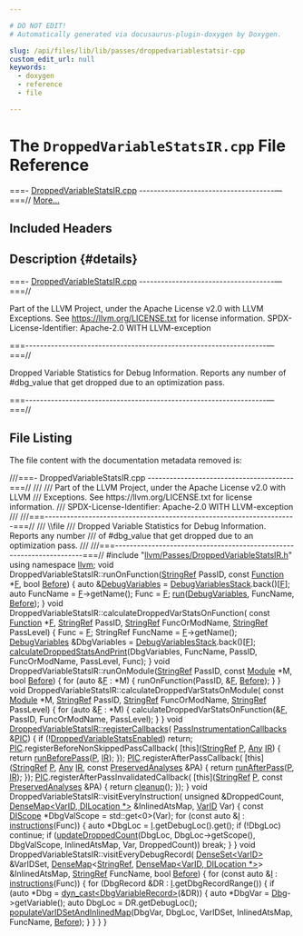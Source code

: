 ```yaml
---

# DO NOT EDIT!
# Automatically generated via docusaurus-plugin-doxygen by Doxygen.

slug: /api/files/lib/lib/passes/droppedvariablestatsir-cpp
custom_edit_url: null
keywords:
  - doxygen
  - reference
  - file

---
```





# The `DroppedVariableStatsIR.cpp` File Reference

<DoxygenPage pluginConfig={pluginConfig}>

===- <a href="/docs/api/files/lib/lib/passes/droppedvariablestatsir-cpp">DroppedVariableStatsIR.cpp</a> -------------------------------------—===// <a href="#details">More...</a>

## Included Headers

<IncludesList>
<IncludesListItem
  filePath="llvm/Passes/DroppedVariableStatsIR.h"
  permalink="/docs/api/files/include/include/llvm/include/llvm/passes/droppedvariablestatsir-h"
  isLocal="true" />
</IncludesList>

## Description {#details}

===- <a href="/docs/api/files/lib/lib/passes/droppedvariablestatsir-cpp">DroppedVariableStatsIR.cpp</a> -------------------------------------—===//

Part of the LLVM Project, under the Apache License v2.0 with LLVM Exceptions. See <a href="https://llvm.org/LICENSE.txt">https://llvm.org/LICENSE.txt</a> for license information. SPDX-License-Identifier: Apache-2.0 WITH LLVM-exception

===------------------------------------------------------------------—===//

Dropped Variable Statistics for Debug Information. Reports any number of #dbg&#95;value that get dropped due to an optimization pass.

===------------------------------------------------------------------—===//

## File Listing

The file content with the documentation metadata removed is:

<ProgramListing>

<Link id="l00001" /><CodeLine lineNumber="1"><span class="doxyHighlightComment">///===- DroppedVariableStatsIR.cpp ----------------------------------------===//</span></CodeLine>
<Link id="l00002" /><CodeLine lineNumber="2"><span class="doxyHighlightComment">///</span></CodeLine>
<Link id="l00003" /><CodeLine lineNumber="3"><span class="doxyHighlightComment">/// Part of the LLVM Project, under the Apache License v2.0 with LLVM</span></CodeLine>
<Link id="l00004" /><CodeLine lineNumber="4"><span class="doxyHighlightComment">/// Exceptions. See https://llvm.org/LICENSE.txt for license information.</span></CodeLine>
<Link id="l00005" /><CodeLine lineNumber="5"><span class="doxyHighlightComment">/// SPDX-License-Identifier: Apache-2.0 WITH LLVM-exception</span></CodeLine>
<Link id="l00006" /><CodeLine lineNumber="6"><span class="doxyHighlightComment">///</span></CodeLine>
<Link id="l00007" /><CodeLine lineNumber="7"><span class="doxyHighlightComment">///===---------------------------------------------------------------------===//</span></CodeLine>
<Link id="l00008" /><CodeLine lineNumber="8"><span class="doxyHighlightComment">/// \\file</span></CodeLine>
<Link id="l00009" /><CodeLine lineNumber="9"><span class="doxyHighlightComment">/// Dropped Variable Statistics for Debug Information. Reports any number</span></CodeLine>
<Link id="l00010" /><CodeLine lineNumber="10"><span class="doxyHighlightComment">/// of #dbg&#95;value that get dropped due to an optimization pass.</span></CodeLine>
<Link id="l00011" /><CodeLine lineNumber="11"><span class="doxyHighlightComment">///</span></CodeLine>
<Link id="l00012" /><CodeLine lineNumber="12"><span class="doxyHighlightComment">///===---------------------------------------------------------------------===//</span></CodeLine>
<Link id="l00013" /><CodeLine lineNumber="13"></CodeLine>
<Link id="l00014" /><CodeLine lineNumber="14"><span class="doxyHighlightPreprocessor">#include &quot;<a href="/docs/api/files/include/include/llvm/include/llvm/passes/droppedvariablestatsir-h">llvm/Passes/DroppedVariableStatsIR.h</a>&quot;</span></CodeLine>
<Link id="l00015" /><CodeLine lineNumber="15"></CodeLine>
<Link id="l00016" /><CodeLine lineNumber="16"><span class="doxyHighlightKeyword">using namespace </span><span class="doxyHighlight"><a href="/docs/api/namespaces/llvm">llvm</a>;</span></CodeLine>
<Link id="l00017" /><CodeLine lineNumber="17"></CodeLine>
<Link id="l00018" /><CodeLine lineNumber="18"><span class="doxyHighlightKeywordType">void</span><span class="doxyHighlight"> DroppedVariableStatsIR::runOnFunction(<a href="/docs/api/classes/llvm/stringref">StringRef</a> PassID, </span><span class="doxyHighlightKeyword">const</span><span class="doxyHighlight"> <a href="/docs/api/classes/llvm/function">Function</a> &#42;<a href="/docs/api/files/lib/lib/support/md5-cpp/#a96d73bbd7af15cb1fc38c3f4a3bd82e9">F</a>,</span></CodeLine>
<Link id="l00019" /><CodeLine lineNumber="19"><span class="doxyHighlight">                                           </span><span class="doxyHighlightKeywordType">bool</span><span class="doxyHighlight"> <a href="/docs/api/files/lib/lib/passes/standardinstrumentations-cpp/#a6f1bbcae7288f05872dcfe811d0388baa9060587edeb01a63e3d3edc959678d1e">Before</a>) &#123;</span></CodeLine>
<Link id="l00020" /><CodeLine lineNumber="20"><span class="doxyHighlight">  </span><span class="doxyHighlightKeyword">auto</span><span class="doxyHighlight"> &amp;<a href="/docs/api/structs/llvm/droppedvariablestats/debugvariables">DebugVariables</a> = <a href="/docs/api/classes/llvm/droppedvariablestats/#a956a96918980eb304dedaa78b88c0d3c">DebugVariablesStack</a>.back()&#91;<a href="/docs/api/files/lib/lib/support/md5-cpp/#a96d73bbd7af15cb1fc38c3f4a3bd82e9">F</a>&#93;;</span></CodeLine>
<Link id="l00021" /><CodeLine lineNumber="21"><span class="doxyHighlight">  </span><span class="doxyHighlightKeyword">auto</span><span class="doxyHighlight"> FuncName = <a href="/docs/api/files/lib/lib/support/md5-cpp/#a96d73bbd7af15cb1fc38c3f4a3bd82e9">F</a>-&gt;getName();</span></CodeLine>
<Link id="l00022" /><CodeLine lineNumber="22"><span class="doxyHighlight">  Func = <a href="/docs/api/files/lib/lib/support/md5-cpp/#a96d73bbd7af15cb1fc38c3f4a3bd82e9">F</a>;</span></CodeLine>
<Link id="l00023" /><CodeLine lineNumber="23"><span class="doxyHighlight">  <a href="/docs/api/classes/llvm/droppedvariablestats/#a848e174c81c6209939940cb31f1353cf">run</a>(<a href="/docs/api/structs/llvm/droppedvariablestats/debugvariables">DebugVariables</a>, FuncName, <a href="/docs/api/files/lib/lib/passes/standardinstrumentations-cpp/#a6f1bbcae7288f05872dcfe811d0388baa9060587edeb01a63e3d3edc959678d1e">Before</a>);</span></CodeLine>
<Link id="l00024" /><CodeLine lineNumber="24"><span class="doxyHighlight">&#125;</span></CodeLine>
<Link id="l00025" /><CodeLine lineNumber="25"></CodeLine>
<Link id="l00026" /><CodeLine lineNumber="26"><span class="doxyHighlightKeywordType">void</span><span class="doxyHighlight"> DroppedVariableStatsIR::calculateDroppedVarStatsOnFunction(</span></CodeLine>
<Link id="l00027" /><CodeLine lineNumber="27"><span class="doxyHighlight">    </span><span class="doxyHighlightKeyword">const</span><span class="doxyHighlight"> <a href="/docs/api/classes/llvm/function">Function</a> &#42;<a href="/docs/api/files/lib/lib/support/md5-cpp/#a96d73bbd7af15cb1fc38c3f4a3bd82e9">F</a>, <a href="/docs/api/classes/llvm/stringref">StringRef</a> PassID, <a href="/docs/api/classes/llvm/stringref">StringRef</a> FuncOrModName,</span></CodeLine>
<Link id="l00028" /><CodeLine lineNumber="28"><span class="doxyHighlight">    <a href="/docs/api/classes/llvm/stringref">StringRef</a> PassLevel) &#123;</span></CodeLine>
<Link id="l00029" /><CodeLine lineNumber="29"><span class="doxyHighlight">  Func = <a href="/docs/api/files/lib/lib/support/md5-cpp/#a96d73bbd7af15cb1fc38c3f4a3bd82e9">F</a>;</span></CodeLine>
<Link id="l00030" /><CodeLine lineNumber="30"><span class="doxyHighlight">  StringRef FuncName = <a href="/docs/api/files/lib/lib/support/md5-cpp/#a96d73bbd7af15cb1fc38c3f4a3bd82e9">F</a>-&gt;getName();</span></CodeLine>
<Link id="l00031" /><CodeLine lineNumber="31"><span class="doxyHighlight">  <a href="/docs/api/structs/llvm/droppedvariablestats/debugvariables">DebugVariables</a> &amp;DbgVariables = <a href="/docs/api/classes/llvm/droppedvariablestats/#a956a96918980eb304dedaa78b88c0d3c">DebugVariablesStack</a>.back()&#91;<a href="/docs/api/files/lib/lib/support/md5-cpp/#a96d73bbd7af15cb1fc38c3f4a3bd82e9">F</a>&#93;;</span></CodeLine>
<Link id="l00032" /><CodeLine lineNumber="32"><span class="doxyHighlight">  <a href="/docs/api/classes/llvm/droppedvariablestats/#a039613c35cae74dbc1b9f2bcdc793f9e">calculateDroppedStatsAndPrint</a>(DbgVariables, FuncName, PassID, FuncOrModName,</span></CodeLine>
<Link id="l00033" /><CodeLine lineNumber="33"><span class="doxyHighlight">                                PassLevel, Func);</span></CodeLine>
<Link id="l00034" /><CodeLine lineNumber="34"><span class="doxyHighlight">&#125;</span></CodeLine>
<Link id="l00035" /><CodeLine lineNumber="35"></CodeLine>
<Link id="l00036" /><CodeLine lineNumber="36"><span class="doxyHighlightKeywordType">void</span><span class="doxyHighlight"> DroppedVariableStatsIR::runOnModule(<a href="/docs/api/classes/llvm/stringref">StringRef</a> PassID, </span><span class="doxyHighlightKeyword">const</span><span class="doxyHighlight"> <a href="/docs/api/classes/llvm/module">Module</a> &#42;M,</span></CodeLine>
<Link id="l00037" /><CodeLine lineNumber="37"><span class="doxyHighlight">                                         </span><span class="doxyHighlightKeywordType">bool</span><span class="doxyHighlight"> <a href="/docs/api/files/lib/lib/passes/standardinstrumentations-cpp/#a6f1bbcae7288f05872dcfe811d0388baa9060587edeb01a63e3d3edc959678d1e">Before</a>) &#123;</span></CodeLine>
<Link id="l00038" /><CodeLine lineNumber="38"><span class="doxyHighlight">  </span><span class="doxyHighlightKeywordFlow">for</span><span class="doxyHighlight"> (</span><span class="doxyHighlightKeyword">auto</span><span class="doxyHighlight"> &amp;<a href="/docs/api/files/lib/lib/support/md5-cpp/#a96d73bbd7af15cb1fc38c3f4a3bd82e9">F</a> : &#42;M) &#123;</span></CodeLine>
<Link id="l00039" /><CodeLine lineNumber="39"><span class="doxyHighlight">    runOnFunction(PassID, &amp;<a href="/docs/api/files/lib/lib/support/md5-cpp/#a96d73bbd7af15cb1fc38c3f4a3bd82e9">F</a>, <a href="/docs/api/files/lib/lib/passes/standardinstrumentations-cpp/#a6f1bbcae7288f05872dcfe811d0388baa9060587edeb01a63e3d3edc959678d1e">Before</a>);</span></CodeLine>
<Link id="l00040" /><CodeLine lineNumber="40"><span class="doxyHighlight">  &#125;</span></CodeLine>
<Link id="l00041" /><CodeLine lineNumber="41"><span class="doxyHighlight">&#125;</span></CodeLine>
<Link id="l00042" /><CodeLine lineNumber="42"></CodeLine>
<Link id="l00043" /><CodeLine lineNumber="43"><span class="doxyHighlightKeywordType">void</span><span class="doxyHighlight"> DroppedVariableStatsIR::calculateDroppedVarStatsOnModule(</span></CodeLine>
<Link id="l00044" /><CodeLine lineNumber="44"><span class="doxyHighlight">    </span><span class="doxyHighlightKeyword">const</span><span class="doxyHighlight"> <a href="/docs/api/classes/llvm/module">Module</a> &#42;M, <a href="/docs/api/classes/llvm/stringref">StringRef</a> PassID, <a href="/docs/api/classes/llvm/stringref">StringRef</a> FuncOrModName,</span></CodeLine>
<Link id="l00045" /><CodeLine lineNumber="45"><span class="doxyHighlight">    <a href="/docs/api/classes/llvm/stringref">StringRef</a> PassLevel) &#123;</span></CodeLine>
<Link id="l00046" /><CodeLine lineNumber="46"><span class="doxyHighlight">  </span><span class="doxyHighlightKeywordFlow">for</span><span class="doxyHighlight"> (</span><span class="doxyHighlightKeyword">auto</span><span class="doxyHighlight"> &amp;<a href="/docs/api/files/lib/lib/support/md5-cpp/#a96d73bbd7af15cb1fc38c3f4a3bd82e9">F</a> : &#42;M) &#123;</span></CodeLine>
<Link id="l00047" /><CodeLine lineNumber="47"><span class="doxyHighlight">    calculateDroppedVarStatsOnFunction(&amp;<a href="/docs/api/files/lib/lib/support/md5-cpp/#a96d73bbd7af15cb1fc38c3f4a3bd82e9">F</a>, PassID, FuncOrModName, PassLevel);</span></CodeLine>
<Link id="l00048" /><CodeLine lineNumber="48"><span class="doxyHighlight">  &#125;</span></CodeLine>
<Link id="l00049" /><CodeLine lineNumber="49"><span class="doxyHighlight">&#125;</span></CodeLine>
<Link id="l00050" /><CodeLine lineNumber="50"></CodeLine>
<Link id="l00051" /><CodeLine lineNumber="51" lineLink="/docs/api/classes/llvm/droppedvariablestatsir/#a098ebeae73eb3b1c09384466602931e7"><span class="doxyHighlightKeywordType">void</span><span class="doxyHighlight"> <a href="/docs/api/classes/llvm/droppedvariablestatsir/#a098ebeae73eb3b1c09384466602931e7">DroppedVariableStatsIR::registerCallbacks</a>(</span></CodeLine>
<Link id="l00052" /><CodeLine lineNumber="52"><span class="doxyHighlight">    <a href="/docs/api/classes/llvm/passinstrumentationcallbacks">PassInstrumentationCallbacks</a> &amp;<a href="/docs/api/files/lib/lib/passes/passbuilderbindings-cpp/#ad4d247df65c12507f447383be37d7ccb">PIC</a>) &#123;</span></CodeLine>
<Link id="l00053" /><CodeLine lineNumber="53"><span class="doxyHighlight">  </span><span class="doxyHighlightKeywordFlow">if</span><span class="doxyHighlight"> (!<a href="/docs/api/classes/llvm/droppedvariablestats/#a6868779973ca0e558f17521d7810da52">DroppedVariableStatsEnabled</a>)</span></CodeLine>
<Link id="l00054" /><CodeLine lineNumber="54"><span class="doxyHighlight">    </span><span class="doxyHighlightKeywordFlow">return</span><span class="doxyHighlight">;</span></CodeLine>
<Link id="l00055" /><CodeLine lineNumber="55"></CodeLine>
<Link id="l00056" /><CodeLine lineNumber="56"><span class="doxyHighlight">  <a href="/docs/api/files/lib/lib/passes/passbuilderbindings-cpp/#ad4d247df65c12507f447383be37d7ccb">PIC</a>.registerBeforeNonSkippedPassCallback(</span></CodeLine>
<Link id="l00057" /><CodeLine lineNumber="57"><span class="doxyHighlight">      &#91;</span><span class="doxyHighlightKeyword">this</span><span class="doxyHighlight">&#93;(<a href="/docs/api/classes/llvm/stringref">StringRef</a> <a href="/docs/api/files/lib/lib/option/option-cpp/#a04665169063c8ca1f2ea96c27fc7c2b2">P</a>, <a href="/docs/api/classes/llvm/any">Any</a> <a href="/docs/api/files/lib/lib/codegen/lib/codegen/globalisel/legalizer-cpp/#a05ab4853f7153e537774d02580e761ec">IR</a>) &#123; </span><span class="doxyHighlightKeywordFlow">return</span><span class="doxyHighlight"> <a href="/docs/api/classes/llvm/droppedvariablestatsir/#a07f08df571060b6c07de22e8211a6b39">runBeforePass</a>(<a href="/docs/api/files/lib/lib/option/option-cpp/#a04665169063c8ca1f2ea96c27fc7c2b2">P</a>, <a href="/docs/api/files/lib/lib/codegen/lib/codegen/globalisel/legalizer-cpp/#a05ab4853f7153e537774d02580e761ec">IR</a>); &#125;);</span></CodeLine>
<Link id="l00058" /><CodeLine lineNumber="58"><span class="doxyHighlight">  <a href="/docs/api/files/lib/lib/passes/passbuilderbindings-cpp/#ad4d247df65c12507f447383be37d7ccb">PIC</a>.registerAfterPassCallback(</span></CodeLine>
<Link id="l00059" /><CodeLine lineNumber="59"><span class="doxyHighlight">      &#91;</span><span class="doxyHighlightKeyword">this</span><span class="doxyHighlight">&#93;(<a href="/docs/api/classes/llvm/stringref">StringRef</a> <a href="/docs/api/files/lib/lib/option/option-cpp/#a04665169063c8ca1f2ea96c27fc7c2b2">P</a>, <a href="/docs/api/classes/llvm/any">Any</a> <a href="/docs/api/files/lib/lib/codegen/lib/codegen/globalisel/legalizer-cpp/#a05ab4853f7153e537774d02580e761ec">IR</a>, </span><span class="doxyHighlightKeyword">const</span><span class="doxyHighlight"> <a href="/docs/api/classes/llvm/preservedanalyses">PreservedAnalyses</a> &amp;PA) &#123;</span></CodeLine>
<Link id="l00060" /><CodeLine lineNumber="60"><span class="doxyHighlight">        </span><span class="doxyHighlightKeywordFlow">return</span><span class="doxyHighlight"> <a href="/docs/api/classes/llvm/droppedvariablestatsir/#abe7c231e11ef6c5345cbf3f9e9ae7979">runAfterPass</a>(<a href="/docs/api/files/lib/lib/option/option-cpp/#a04665169063c8ca1f2ea96c27fc7c2b2">P</a>, <a href="/docs/api/files/lib/lib/codegen/lib/codegen/globalisel/legalizer-cpp/#a05ab4853f7153e537774d02580e761ec">IR</a>);</span></CodeLine>
<Link id="l00061" /><CodeLine lineNumber="61"><span class="doxyHighlight">      &#125;);</span></CodeLine>
<Link id="l00062" /><CodeLine lineNumber="62"><span class="doxyHighlight">  <a href="/docs/api/files/lib/lib/passes/passbuilderbindings-cpp/#ad4d247df65c12507f447383be37d7ccb">PIC</a>.registerAfterPassInvalidatedCallback(</span></CodeLine>
<Link id="l00063" /><CodeLine lineNumber="63"><span class="doxyHighlight">      &#91;</span><span class="doxyHighlightKeyword">this</span><span class="doxyHighlight">&#93;(<a href="/docs/api/classes/llvm/stringref">StringRef</a> <a href="/docs/api/files/lib/lib/option/option-cpp/#a04665169063c8ca1f2ea96c27fc7c2b2">P</a>, </span><span class="doxyHighlightKeyword">const</span><span class="doxyHighlight"> <a href="/docs/api/classes/llvm/preservedanalyses">PreservedAnalyses</a> &amp;PA) &#123; </span><span class="doxyHighlightKeywordFlow">return</span><span class="doxyHighlight"> <a href="/docs/api/classes/llvm/droppedvariablestats/#ab91542990bbb5413110da7acf1815924">cleanup</a>(); &#125;);</span></CodeLine>
<Link id="l00064" /><CodeLine lineNumber="64"><span class="doxyHighlight">&#125;</span></CodeLine>
<Link id="l00065" /><CodeLine lineNumber="65"></CodeLine>
<Link id="l00066" /><CodeLine lineNumber="66"><span class="doxyHighlightKeywordType">void</span><span class="doxyHighlight"> DroppedVariableStatsIR::visitEveryInstruction(</span></CodeLine>
<Link id="l00067" /><CodeLine lineNumber="67"><span class="doxyHighlight">    </span><span class="doxyHighlightKeywordType">unsigned</span><span class="doxyHighlight"> &amp;DroppedCount, <a href="/docs/api/classes/llvm/densemap">DenseMap&lt;VarID, DILocation &#42;&gt;</a> &amp;InlinedAtsMap,</span></CodeLine>
<Link id="l00068" /><CodeLine lineNumber="68"><span class="doxyHighlight">    <a href="/docs/api/namespaces/llvm/#a07ea053ea2cdbee8e68ebd607c26dc8a">VarID</a> Var) &#123;</span></CodeLine>
<Link id="l00069" /><CodeLine lineNumber="69"><span class="doxyHighlight">  </span><span class="doxyHighlightKeyword">const</span><span class="doxyHighlight"> <a href="/docs/api/classes/llvm/discope">DIScope</a> &#42;DbgValScope = std::get&lt;0&gt;(Var);</span></CodeLine>
<Link id="l00070" /><CodeLine lineNumber="70"><span class="doxyHighlight">  </span><span class="doxyHighlightKeywordFlow">for</span><span class="doxyHighlight"> (</span><span class="doxyHighlightKeyword">const</span><span class="doxyHighlight"> </span><span class="doxyHighlightKeyword">auto</span><span class="doxyHighlight"> &amp;<a href="/docs/api/files/lib/lib/support/md5-cpp/#ac0eafdc9ee161b71e7af98af736952fd">I</a> : <a href="/docs/api/files/lib/lib/codegen/atomicexpandpass-cpp/#a1bcc06b1cb86bd0ea08f33323190bdaa">instructions</a>(Func)) &#123;</span></CodeLine>
<Link id="l00071" /><CodeLine lineNumber="71"><span class="doxyHighlight">    </span><span class="doxyHighlightKeyword">auto</span><span class="doxyHighlight"> &#42;DbgLoc = <a href="/docs/api/files/lib/lib/support/md5-cpp/#ac0eafdc9ee161b71e7af98af736952fd">I</a>.getDebugLoc().get();</span></CodeLine>
<Link id="l00072" /><CodeLine lineNumber="72"><span class="doxyHighlight">    </span><span class="doxyHighlightKeywordFlow">if</span><span class="doxyHighlight"> (!DbgLoc)</span></CodeLine>
<Link id="l00073" /><CodeLine lineNumber="73"><span class="doxyHighlight">      </span><span class="doxyHighlightKeywordFlow">continue</span><span class="doxyHighlight">;</span></CodeLine>
<Link id="l00074" /><CodeLine lineNumber="74"><span class="doxyHighlight">    </span><span class="doxyHighlightKeywordFlow">if</span><span class="doxyHighlight"> (<a href="/docs/api/classes/llvm/droppedvariablestats/#a75d47320ab41eb44b12c355c8a3e9fe7">updateDroppedCount</a>(DbgLoc, DbgLoc-&gt;getScope(), DbgValScope,</span></CodeLine>
<Link id="l00075" /><CodeLine lineNumber="75"><span class="doxyHighlight">                           InlinedAtsMap, Var, DroppedCount))</span></CodeLine>
<Link id="l00076" /><CodeLine lineNumber="76"><span class="doxyHighlight">      </span><span class="doxyHighlightKeywordFlow">break</span><span class="doxyHighlight">;</span></CodeLine>
<Link id="l00077" /><CodeLine lineNumber="77"><span class="doxyHighlight">  &#125;</span></CodeLine>
<Link id="l00078" /><CodeLine lineNumber="78"><span class="doxyHighlight">&#125;</span></CodeLine>
<Link id="l00079" /><CodeLine lineNumber="79"></CodeLine>
<Link id="l00080" /><CodeLine lineNumber="80"><span class="doxyHighlightKeywordType">void</span><span class="doxyHighlight"> DroppedVariableStatsIR::visitEveryDebugRecord(</span></CodeLine>
<Link id="l00081" /><CodeLine lineNumber="81"><span class="doxyHighlight">    <a href="/docs/api/classes/llvm/denseset">DenseSet&lt;VarID&gt;</a> &amp;VarIDSet,</span></CodeLine>
<Link id="l00082" /><CodeLine lineNumber="82"><span class="doxyHighlight">    <a href="/docs/api/classes/llvm/densemap">DenseMap</a>&lt;<a href="/docs/api/classes/llvm/stringref">StringRef</a>, <a href="/docs/api/classes/llvm/densemap">DenseMap&lt;VarID, DILocation &#42;&gt;</a>&gt; &amp;InlinedAtsMap,</span></CodeLine>
<Link id="l00083" /><CodeLine lineNumber="83"><span class="doxyHighlight">    <a href="/docs/api/classes/llvm/stringref">StringRef</a> FuncName, </span><span class="doxyHighlightKeywordType">bool</span><span class="doxyHighlight"> <a href="/docs/api/files/lib/lib/passes/standardinstrumentations-cpp/#a6f1bbcae7288f05872dcfe811d0388baa9060587edeb01a63e3d3edc959678d1e">Before</a>) &#123;</span></CodeLine>
<Link id="l00084" /><CodeLine lineNumber="84"><span class="doxyHighlight">  </span><span class="doxyHighlightKeywordFlow">for</span><span class="doxyHighlight"> (</span><span class="doxyHighlightKeyword">const</span><span class="doxyHighlight"> </span><span class="doxyHighlightKeyword">auto</span><span class="doxyHighlight"> &amp;<a href="/docs/api/files/lib/lib/support/md5-cpp/#ac0eafdc9ee161b71e7af98af736952fd">I</a> : <a href="/docs/api/files/lib/lib/codegen/atomicexpandpass-cpp/#a1bcc06b1cb86bd0ea08f33323190bdaa">instructions</a>(Func)) &#123;</span></CodeLine>
<Link id="l00085" /><CodeLine lineNumber="85"><span class="doxyHighlight">    </span><span class="doxyHighlightKeywordFlow">for</span><span class="doxyHighlight"> (DbgRecord &amp;DR : <a href="/docs/api/files/lib/lib/support/md5-cpp/#ac0eafdc9ee161b71e7af98af736952fd">I</a>.getDbgRecordRange()) &#123;</span></CodeLine>
<Link id="l00086" /><CodeLine lineNumber="86"><span class="doxyHighlight">      </span><span class="doxyHighlightKeywordFlow">if</span><span class="doxyHighlight"> (</span><span class="doxyHighlightKeyword">auto</span><span class="doxyHighlight"> &#42;Dbg = <a href="/docs/api/namespaces/llvm/#a22eeee01734061ac1b31ccd994c49eef">dyn&#95;cast&lt;DbgVariableRecord&gt;</a>(&amp;DR)) &#123;</span></CodeLine>
<Link id="l00087" /><CodeLine lineNumber="87"><span class="doxyHighlight">        </span><span class="doxyHighlightKeyword">auto</span><span class="doxyHighlight"> &#42;DbgVar = <a href="/docs/api/namespaces/llvm/pdb/#a2632601eef2a7254d0d50e82ba2ab620a198388745e9612237ea49ec52b8afdb5">Dbg</a>-&gt;getVariable();</span></CodeLine>
<Link id="l00088" /><CodeLine lineNumber="88"><span class="doxyHighlight">        </span><span class="doxyHighlightKeyword">auto</span><span class="doxyHighlight"> DbgLoc = DR.getDebugLoc();</span></CodeLine>
<Link id="l00089" /><CodeLine lineNumber="89"><span class="doxyHighlight">        <a href="/docs/api/classes/llvm/droppedvariablestats/#a2ad1df667a6a13366805e55ea363ee9b">populateVarIDSetAndInlinedMap</a>(DbgVar, DbgLoc, VarIDSet, InlinedAtsMap,</span></CodeLine>
<Link id="l00090" /><CodeLine lineNumber="90"><span class="doxyHighlight">                                      FuncName, <a href="/docs/api/files/lib/lib/passes/standardinstrumentations-cpp/#a6f1bbcae7288f05872dcfe811d0388baa9060587edeb01a63e3d3edc959678d1e">Before</a>);</span></CodeLine>
<Link id="l00091" /><CodeLine lineNumber="91"><span class="doxyHighlight">      &#125;</span></CodeLine>
<Link id="l00092" /><CodeLine lineNumber="92"><span class="doxyHighlight">    &#125;</span></CodeLine>
<Link id="l00093" /><CodeLine lineNumber="93"><span class="doxyHighlight">  &#125;</span></CodeLine>
<Link id="l00094" /><CodeLine lineNumber="94"><span class="doxyHighlight">&#125;</span></CodeLine>

</ProgramListing>


</DoxygenPage>
